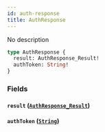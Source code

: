 ```yaml
---
id: auth-response
title: AuthResponse
---
```



No description


```graphql
type AuthResponse {
  result: AuthResponse_Result!
  authToken: String!
}
```


### Fields

#### `result` ([`AuthResponse_Result`](/docs/GraphQL/enums/auth-response-result))




#### `authToken` ([`String`](/docs/GraphQL/scalars/string))






